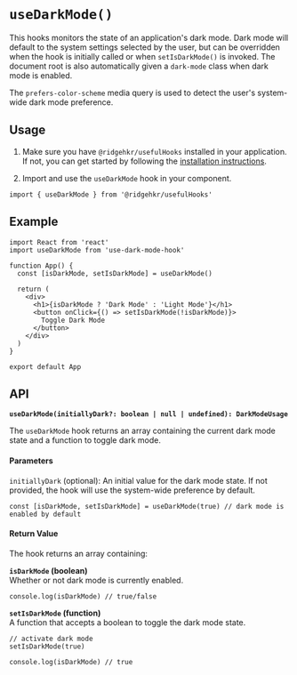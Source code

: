 
# `useDarkMode()`

This hooks monitors the state of an application's dark mode. Dark mode will default to the system settings selected by the user, but can be overridden when the hook is initially called or when `setIsDarkMode()` is invoked. The document root is also automatically given a `dark-mode` class when dark mode is enabled.

The `prefers-color-scheme` media query is used to detect the user's system-wide dark mode preference.

## Usage

1. Make sure you have `@ridgehkr/usefulHooks` installed in your application. If not, you can get started by following the [installation instructions](/hooks).

2. Import and use the `useDarkMode` hook in your component.

```tsx
import { useDarkMode } from '@ridgehkr/usefulHooks'
```

## Example

```tsx
import React from 'react'
import useDarkMode from 'use-dark-mode-hook'

function App() {
  const [isDarkMode, setIsDarkMode] = useDarkMode()

  return (
    <div>
      <h1>{isDarkMode ? 'Dark Mode' : 'Light Mode'}</h1>
      <button onClick={() => setIsDarkMode(!isDarkMode)}>
        Toggle Dark Mode
      </button>
    </div>
  )
}

export default App
```

## API

**`useDarkMode(initiallyDark?: boolean | null | undefined): DarkModeUsage`**

The `useDarkMode` hook returns an array containing the current dark mode state and a function to toggle dark mode.

#### Parameters

`initiallyDark` (optional): An initial value for the dark mode state. If not provided, the hook will use the system-wide preference by default.

```tsx
const [isDarkMode, setIsDarkMode] = useDarkMode(true) // dark mode is enabled by default
```

#### Return Value

The hook returns an array containing:

**`isDarkMode` (boolean)**\
Whether or not dark mode is currently enabled.

```tsx
console.log(isDarkMode) // true/false
```

**`setIsDarkMode` (function)**\
A function that accepts a boolean to toggle the dark mode state.

```tsx
// activate dark mode
setIsDarkMode(true)

console.log(isDarkMode) // true
```
